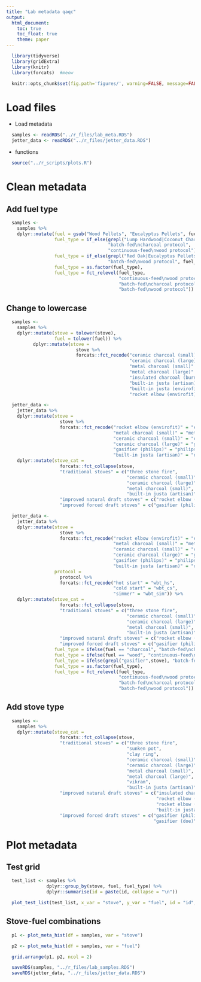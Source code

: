 ```yaml
---
title: "Lab metadata qaqc"
output:
  html_document:
    toc: true
    toc_float: true
    theme: paper
---
```


```r
  library(tidyverse)
  library(gridExtra)
  library(knitr)
  library(forcats)  #meow
```

```r
  knitr::opts_chunk$set(fig.path='figures/', warning=FALSE, message=FALSE, cache=FALSE)
```

# Load files

* Load metadata

```r
  samples <- readRDS("../r_files/lab_meta.RDS")
  jetter_data <- readRDS("../r_files/jetter_data.RDS")
```

* functions

```r
  source("../r_scripts/plots.R")
```

# Clean metadata

## Add fuel type

```r
  samples <-
    samples %>%
    dplyr::mutate(fuel = gsub("Wood Pellets", "Eucalyptus Pellets", fuel),
                  fuel_type = if_else(grepl("Lump Hardwood|Coconut Charcoal", fuel),
                                      "batch-fed\ncharcoal protocol",
                                      "continuous-feed\nwood protocol"),
                  fuel_type = if_else(grepl("Red Oak|Eucalyptus Pellets", fuel),
                                      "batch-fed\nwood protocol", fuel_type),
                  fuel_type = as.factor(fuel_type),
                  fuel_type = fct_relevel(fuel_type,
                                          "continuous-feed\nwood protocol",
                                          "batch-fed\ncharcoal protocol",
                                          "batch-fed\nwood protocol"))
```

## Change to lowercase

```r
  samples <-
    samples %>%
    dplyr::mutate(stove = tolower(stove),
                  fuel = tolower(fuel)) %>%
          dplyr::mutate(stove =
                          stove %>%
                          forcats::fct_recode("ceramic charcoal (small)" = "ceramic jiko (small)",
                                              "ceramic charcoal (large)" = "ceramic jiko (large)",
                                              "metal charcoal (small)" = "metal jiko (small)",
                                              "metal charcoal (large)" = "metal jiko (large)",
                                              "insulated charcoal (burn labs)" = "metal jiko (burn)",
                                              "built-in justa (artisan)" = "justa (artisan)",
                                              "built-in justa (envirofit)" = "justa (hm5000)",
                                              "rocket elbow (envirofit)" = "rocket elbow (g3300)"))

  jetter_data <- 
    jetter_data %>%
    dplyr::mutate(stove = 
                    stove %>%
                    forcats::fct_recode("rocket elbow (envirofit)" = "envirofit g3300",
                                        "metal charcoal (small)" = "metal charcoal",
                                        "ceramic charcoal (small)" = "ceramic charcoal",
                                        "ceramic charcoal (large)" = "gyapa",
                                        "gasifier (philips)" = "philips fan",
                                        "built-in justa (artisan)" = "onil")) %>%
    dplyr::mutate(stove_cat =
                    forcats::fct_collapse(stove,
                    "traditional stoves" = c("three stone fire",
                                             "ceramic charcoal (small)",
                                             "ceramic charcoal (large)",
                                             "metal charcoal (small)",
                                             "built-in justa (artisan)"),
                    "improved natural draft stoves" = c("rocket elbow (envirofit)"),
                    "improved forced draft stoves" = c("gasifier (philips)")))
```

```r
  jetter_data <- 
    jetter_data %>%
    dplyr::mutate(stove = 
                    stove %>%
                    forcats::fct_recode("rocket elbow (envirofit)" = "envirofit g3300",
                                        "metal charcoal (small)" = "metal charcoal",
                                        "ceramic charcoal (small)" = "ceramic charcoal",
                                        "ceramic charcoal (large)" = "gyapa",
                                        "gasifier (philips)" = "philips fan",
                                        "built-in justa (artisan)" = "onil"),
                  protocol =
                    protocol %>%
                    forcats::fct_recode("hot start" = "wbt_hs",
                                        "cold start" = "wbt_cs",
                                        "simmer" = "wbt_sim")) %>%
    dplyr::mutate(stove_cat =
                    forcats::fct_collapse(stove,
                    "traditional stoves" = c("three stone fire",
                                             "ceramic charcoal (small)",
                                             "ceramic charcoal (large)",
                                             "metal charcoal (small)",
                                             "built-in justa (artisan)"),
                    "improved natural draft stoves" = c("rocket elbow (envirofit)"),
                    "improved forced draft stoves" = c("gasifier (philips)")),
                  fuel_type = ifelse(fuel == "charcoal", "batch-fed\ncharcoal protocol", fuel),
                  fuel_type = ifelse(fuel == "wood", "continuous-feed\nwood protocol", fuel_type),
                  fuel_type = ifelse(grepl("gasifier",stove), "batch-fed\nwood protocol", fuel_type),
                  fuel_type = as.factor(fuel_type),
                  fuel_type = fct_relevel(fuel_type,
                                          "continuous-feed\nwood protocol",
                                          "batch-fed\ncharcoal protocol",
                                          "batch-fed\nwood protocol"))
```

## Add stove type

```r
  samples <-
    samples %>%
    dplyr::mutate(stove_cat =
                    forcats::fct_collapse(stove,
                    "traditional stoves" = c("three stone fire",
                                             "sunken pot",
                                             "clay ring",
                                             "ceramic charcoal (small)",
                                             "ceramic charcoal (large)",
                                             "metal charcoal (small)",
                                             "metal charcoal (large)",
                                             "vikram",
                                             "built-in justa (artisan)"),
                    "improved natural draft stoves" = c("insulated charcoal (burn labs)",
                                                        "rocket elbow (envirofit)",
                                                        "rocket elbow (chulika)",
                                                        "built-in justa (envirofit)"),
                    "improved forced draft stoves" = c("gasifier (philips)",
                                                       "gasifier (doe)")))
```

# Plot metadata

## Test grid

```r
  test_list <- samples %>%
               dplyr::group_by(stove, fuel, fuel_type) %>%
               dplyr::summarise(id = paste(id, collapse = "\n"))

  plot_test_list(test_list, x_var = "stove", y_var = "fuel", id = "id", fill_color = "fuel_type")
```

## Stove-fuel combinations

```r
  p1 <- plot_meta_hist(df = samples, var = "stove")

  p2 <- plot_meta_hist(df = samples, var = "fuel")

  grid.arrange(p1, p2, ncol = 2)
```

```r
  saveRDS(samples, "../r_files/lab_samples.RDS")
  saveRDS(jetter_data, "../r_files/jetter_data.RDS")
```

